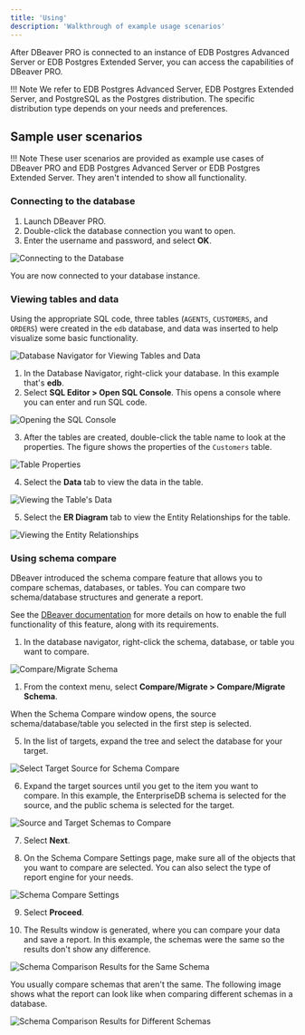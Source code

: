```yaml
---
title: 'Using'
description: 'Walkthrough of example usage scenarios'
---
```

After DBeaver PRO is connected to an instance of EDB Postgres Advanced Server or EDB Postgres Extended Server, you can access the capabilities of DBeaver PRO.

!!! Note
    We refer to EDB Postgres Advanced Server, EDB Postgres Extended Server, and PostgreSQL as the Postgres distribution. The specific distribution type depends on your needs and preferences.

## Sample user scenarios

!!! Note
    These user scenarios are provided as example use cases of DBeaver PRO and EDB Postgres Advanced Server or EDB Postgres Extended Server. They aren't intended to show all functionality.

### Connecting to the database

1. Launch DBeaver PRO.
2. Double-click the database connection you want to open.
3. Enter the username and password, and select **OK**.

![Connecting to the Database](Images/DBNavigate.png)

  You are now connected to your database instance.

### Viewing tables and data

Using the appropriate SQL code, three tables (`AGENTS`, `CUSTOMERS`, and `ORDERS`) were created in the `edb` database, and data was inserted to help visualize some basic functionality.  

![Database Navigator for Viewing Tables and Data](Images/DBNavigate2.png)

1. In the Database Navigator, right-click your database. In this example that's **edb**.
2. Select **SQL Editor > Open SQL Console**. This opens a console where you can enter and run SQL code.

![Opening the SQL Console](Images/DBNavigate3.png)

3. After the tables are created, double-click the table name to look at the properties. The figure shows the properties of the `Customers` table. 

![Table Properties](Images/Console.png)

4. Select the **Data** tab to view the data in the table.

![Viewing the Table's Data](Images/Console2.png)

5. Select the **ER Diagram** tab to view the Entity Relationships for the table.

![Viewing the Entity Relationships](Images/Console3.png)

### Using schema compare 
DBeaver introduced the schema compare feature that allows you to compare schemas, databases, or tables. You can compare two schema/database structures and generate a report.

See the [DBeaver documentation](https://dbeaver.com/docs/wiki/Schema-compare/) for more details on how to enable the full functionality of this feature, along with its requirements.

1. In the database navigator, right-click the schema, database, or table you want to compare.

  ![Compare/Migrate Schema](Images/CompareMigrateSchema.png)

1. From the context menu, select **Compare/Migrate > Compare/Migrate Schema**.

  When the Schema Compare window opens, the source schema/database/table you selected in the first step is selected.

5. In the list of targets, expand the tree and select the database for your target.

  ![Select Target Source for Schema Compare](Images/SelectTargetSourceforCompare.png)

6. Expand the target sources until you get to the item you want to compare. In this example, the EnterpriseDB schema is selected for the source, and the public schema is selected for the target.

  ![Source and Target Schemas to Compare](Images/SchemasToCompare.png)

7. Select **Next**.

8. On the Schema Compare Settings page, make sure all of the objects that you want to compare are selected. You can also select the type of report engine for your needs.

  ![Schema Compare Settings](Images/SchemaCompareSettings.png)

9. Select **Proceed**.

10. The Results window is generated, where you can compare your data and save a report. In this example, the schemas were the same so the results don't show any difference. 

  ![Schema Comparison Results for the Same Schema](Images/SameSchemaCompareResults.png)

You usually compare schemas that aren't the same. The following image shows what the report can look like when comparing different schemas in a database.

  ![Schema Comparison Results for Different Schemas](Images/SchemaCompareDiffResults.png)
